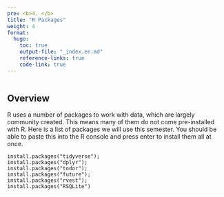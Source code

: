 ```yaml
---
pre: <b>4. </b>
title: "R Packages"
weight: 4
format:
  hugo:
    toc: true
    output-file: "_index.en.md"
    reference-links: true
    code-link: true
---
```


```r

```

## Overview

R uses a number of packages to work with data, which are largely community created. This means many of them do not come pre-installed with R. Here is a list of packages we will use this semester. You should be able to paste this into the R console and press enter to install them all at once.

```
install.packages("tidyverse");
install.packages("dplyr");
install.packages("todor");
install.packages("future");
install.packages("rvest");
install.packages("RSQLite")
```
